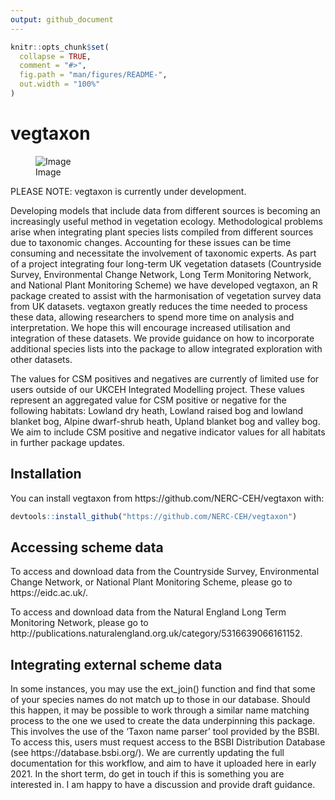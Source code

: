 ```yaml
---
output: github_document
---
```


<!-- README.md is generated from README.Rmd. Please edit that file -->

```r
knitr::opts_chunk$set(
  collapse = TRUE,
  comment = "#>",
  fig.path = "man/figures/README-",
  out.width = "100%"
)
```

# vegtaxon

<!-- badges: start -->
<!-- badges: end -->

![Image](man/figures/vegtaxon_hex_sticker.png?raw=true)

PLEASE NOTE: vegtaxon is currently under development.

Developing models that include data from different sources is becoming an increasingly useful method in vegetation ecology. Methodological problems arise when integrating plant species lists compiled from different sources due to taxonomic changes. Accounting for these issues can be time consuming and necessitate the involvement of taxonomic experts. As part of a project integrating four long-term UK vegetation datasets (Countryside Survey, Environmental Change Network, Long Term Monitoring Network, and National Plant Monitoring Scheme) we have developed vegtaxon, an R package created to assist with the harmonisation of vegetation survey data from UK datasets. vegtaxon greatly reduces the time needed to process these data, allowing researchers to spend more time on analysis and interpretation. We hope this will encourage increased utilisation and integration of these datasets. We provide guidance on how to incorporate additional species lists into the package to allow integrated exploration with other datasets.

The values for CSM positives and negatives are currently of limited use for users outside of our UKCEH Integrated Modelling project. These values represent an aggregated value for CSM positive or negative for the following habitats: Lowland dry heath, Lowland raised bog and lowland blanket bog, Alpine dwarf-shrub heath, Upland blanket bog and valley bog. We aim to include CSM positive and negative indicator values for all habitats in further package updates.



## Installation

You can install vegtaxon from https://github.com/NERC-CEH/vegtaxon with:

``` r
devtools::install_github("https://github.com/NERC-CEH/vegtaxon")
```

## Accessing scheme data

To access and download data from the Countryside Survey, Environmental Change Network, or National Plant Monitoring Scheme, please go to https://eidc.ac.uk/.

To access and download data from the Natural England Long Term Monitoring Network, please go to http://publications.naturalengland.org.uk/category/5316639066161152.

## Integrating external scheme data

In some instances, you may use the ext_join() function and find that some of your species names do not match up to those in our database. Should this happen, it may be possible to work through a similar name matching process to the one we used to create the data underpinning this package. This involves the use of the ‘Taxon name parser’ tool provided by the BSBI. To access this, users must request access to the BSBI Distribution Database (see https://database.bsbi.org/). We are currently updating the full documentation for this workflow, and aim to have it uploaded here in early 2021. In the short term, do get in touch if this is something you are interested in. I am happy to have a discussion and provide draft guidance.
